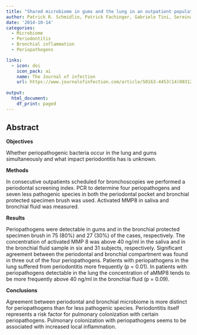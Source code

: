 ```yaml
---
title: "Shared microbiome in gums and the lung in an outpatient population"
author: Patrick R. Schmidlin, Patrick Fachinger, Gabrielo Tini, Sereina M. Graber, Burkhardt Seifert, Sylke Dombrowa, Sarosh Irani
date: '2014-10-14'
categories:
  - Microbiome
  - Periodontitis
  - Bronchial inflammation
  - Periopathogens

links:
  - icon: doi
    icon_pack: ai
    name: The Journal of infection
    url: https://www.journalofinfection.com/article/S0163-4453(14)00312-0/fulltext
    
output:
  html_document:
    df_print: paged
---
```


## Abstract

**Objectives**

Whether periopathogenic bacteria occur in the lung and gums simultaneously and what impact periodontitis has is unknown.

**Methods**

In consecutive outpatients scheduled for bronchoscopies we performed a periodontal screening index. PCR to determine four periopathogens and seven less pathogenic species in both the periodontal pocket and bronchial protected specimen brush was used. Activated MMP8 in saliva and bronchial fluid was measured.

**Results**

Periopathogens were detectable in gums and in the bronchial protected specimen brush in 75 (80%) and 27 (30%) of the cases, respectively. The concentration of activated MMP 8 was above 40 ng/ml in the saliva and in the bronchial fluid sample in six and 31 subjects, respectively. Significant agreement between the periodontal and bronchial compartment was found in three out of the four periopathogens. Patients with periopathogens in the lung suffered from periodontitis more frequently (p = 0.01). In patients with periopathogens detectable in the lung the concentration of aMMP8 tends to be more frequently above 40 ng/ml in the bronchial fluid (p = 0.09).

**Conclusions**

Agreement between periodontal and bronchial microbiome is more distinct for periopathogens than for less pathogenic species. Periodontitis itself represents a risk factor for pulmonary colonization with certain periopathogens. Pulmonary colonization with periopathogens seems to be associated with increased local inflammation.
